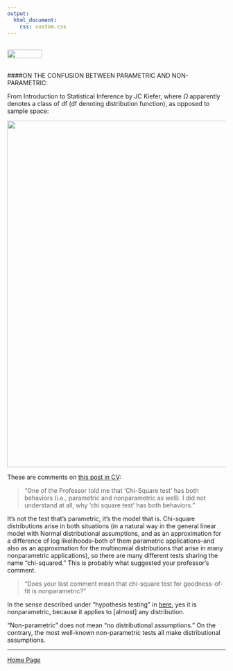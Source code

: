 ```yaml
---
output: 
  html_document:
    css: custom.css
---
```


<br>
<a href="http://rinterested.github.io/statistics/index.html">
<img HEIGHT="20" WIDTH="80" src="https://cloud.githubusercontent.com/assets/9312897/10556783/a27a26fa-745c-11e5-9b1a-2d5bd737387a.PNG"></a>
<br><br>

####ON THE CONFUSION BETWEEN PARAMETRIC AND NON-PARAMETRIC:
<br>

From Introduction to Statistical Inference by JC Kiefer, where $\Omega$ apparently denotes a class of $\text{df}$ (df  denoting distribution function), as opposed to sample space:

<img WIDTH="800" src="https://cloud.githubusercontent.com/assets/9312897/21317877/feb7a0da-c5d4-11e6-9c51-54710b47df6a.png"></a>



These are comments on [this post in CV](http://stats.stackexchange.com/q/18450/67822):

>"One of the Professor told me that 'Chi-Square test' has both behaviors (i.e., parametric and nonparametric as well). I did not understand at all, why 'chi square test' has both behaviors."


It's not the test that's parametric, it's the model that is. Chi-square distributions arise in both situations (in a natural way in the general linear model with Normal distributional assumptions, and as an approximation for a difference of log likelihoods--both of them parametric applications--and also as an approximation for the multinomial distributions that arise in many nonparametric applications), so there are many different tests sharing the name "chi-squared." This is probably what suggested your professor's comment.

>"Does your last comment mean that chi-square test for goodness-of-fit is nonparametric?"

In the sense described under "hypothesis testing" in [here](stat.yale.edu/Courses/1997-98/101/chigf.htm), yes it is nonparametric, because it applies to [almost] any distribution. 

"Non-parametric" does not mean "no distributional assumptions." On the contrary, the most well-known non-parametric tests all make distributional assumptions. 

---

<a href="http://rinterested.github.io/statistics/index.html">Home Page</a>

